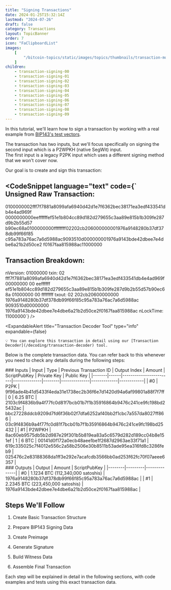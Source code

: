 ```yaml
---
title: "Signing Transactions"
date: 2024-01-25T15:32:14Z
lastmod: "2024-07-26"
draft: false
category: Transactions
layout: TopicBanner
order: 7
icon: "FaClipboardList"
images:
    [
        "/bitcoin-topics/static/images/topics/thumbnails/transaction-module/signature/tx-thumbnail-signature.jpg"
    ]
children:
    - transaction-signing-00
    - transaction-signing-01
    - transaction-signing-02
    - transaction-signing-03
    - transaction-signing-04
    - transaction-signing-05
    - transaction-signing-06
    - transaction-signing-07
    - transaction-signing-08
    - transaction-signing-09
---
```


In this tutorial, we'll learn how to sign a transaction by working with a real example from <a href="https://github.com/bitcoin/bips/blob/master/bip-0143.mediawiki#native-p2wpkh" target="_blank">BIP143's test vectors</a>.

The transaction has two inputs, but we'll focus specifically on signing the second input which is a P2WPKH (native SegWit) input.  
The first input is a legacy P2PK input which uses a different signing method that we won't cover now.

<div className="dark:hidden w-full rounded-xl overflow-hidden">
    <SvgDisplay
        src="/bitcoin-topics/static/images/topics/transactions/signature/siganture1.svg"
        width="100%"
        height="auto"
    />
</div>
<div className="hidden dark:block w-full rounded-xl overflow-hidden">
    <SvgDisplay
        src="/bitcoin-topics/static/images/topics/transactions/signature/siganture1.svg"
        width="100%"
        height="auto"
    />
</div>


Our goal is to create and sign this transaction:

<CodeSnippet
    language="text"
    code={`  Unsigned Raw Transaction:
  ----------------------
  0100000002fff7f7881a8099afa6940d42d1e7f6362bec38171ea3edf433541db4e4ad969f
  0000000000eeffffffef51e1b804cc89d182d279655c3aa89e815b1b309fe287d9b2b55d57
  b90ec68a0100000000ffffffff02202cb206000000001976a9148280b37df378db99f66f85
  c95a783a76ac7a6d5988ac9093510d000000001976a9143bde42dbee7e4dbe6a21b2d50ce2
  f0167faa815988ac11000000
  
  
  Transaction Breakdown:
  ----------------------
  nVersion:  01000000
  txin:      02 fff7f7881a8099afa6940d42d1e7f6362bec38171ea3edf433541db4e4ad969f 00000000 00 eeffffff
                ef51e1b804cc89d182d279655c3aa89e815b1b309fe287d9b2b55d57b90ec68a 01000000 00 ffffffff
  txout:     02 202cb20600000000 1976a9148280b37df378db99f66f85c95a783a76ac7a6d5988ac
                9093510d00000000 1976a9143bde42dbee7e4dbe6a21b2d50ce2f0167faa815988ac
  nLockTime: 11000000`}
/>

<ExpandableAlert
    title="Transaction Decoder Tool"
    type="info"
    expandable={false}
>
    💡 You can explore this transaction in detail using our [Transaction Decoder](/decoding/transaction-decoder) tool.
</ExpandableAlert>

Below is the complete transaction data. You can refer back to this whenever you need to check any details during the following steps:

<div className="max-w-4xl overflow-x-auto">
### Inputs
| Input | Type | Previous Transaction ID | Output Index | Amount | ScriptPubKey | Private Key | Public Key |
|-------|------|------------------------|--------------|--------|--------------|-------------|------------|
| #0 | P2PK | 9f96ade4b41d5433f4eda31e1738ec2b36f6e7d1420d94a6af99801a88f7f7ff | 0 | 6.25 BTC | 2103c9f4836b9a4f77fc0d81f7bcb01b7f1b35916864b9476c241ce9fc198bd25432ac | bbc27228ddcb9209d7fd6f36b02f7dfa6252af40bb2f1cbc7a557da8027ff866 | 03c9f4836b9a4f77fc0d81f7bcb01b7f1b35916864b9476c241ce9fc198bd25432 |
| <span className="bg-orange-500 dark:bg-orange-500 px-2 rounded text-black">#1</span> | <span className="bg-orange-500 dark:bg-orange-500 px-2 rounded text-black">P2WPKH</span> | 8ac60eb9575db5b2d987e29f301b5b819ea83a5c6579d282d189cc04b8e151ef | 1 | 6 BTC | 00141d0f172a0ecb48aee1be1f2687d2963ae33f71a1 | 619c335025c7f4012e556c2a58b2506e30b8511b53ade95ea316fd8c3286feb9 | 025476c2e83188368da1ff3e292e7acafcdb3566bb0ad253f62fc70f07aeee6357 |
</div>

<div className="max-w-4xl overflow-x-auto">
### Outputs
| Output | Amount | ScriptPubKey |
|--------|---------|--------------|
| #0 | 1.1234 BTC (112,340,000 satoshis) | 1976a9148280b37df378db99f66f85c95a783a76ac7a6d5988ac |
| #1 | 2.2345 BTC (223,450,000 satoshis) | 1976a9143bde42dbee7e4dbe6a21b2d50ce2f0167faa815988ac |
</div>



## Steps We'll Follow

1. Create Basic Transaction Structure

2. Prepare BIP143 Signing Data

3. Create Preimage

4. Generate Signature

5. Build Witness Data

6. Assemble Final Transaction

Each step will be explained in detail in the following sections, with code examples and tests using this exact transaction data.